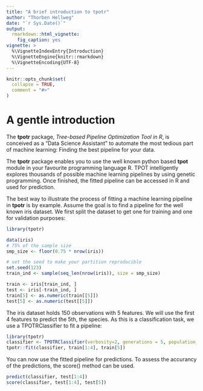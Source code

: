 ```yaml
---
title: "A brief introduction to tpotr"
author: "Thorben Hellweg"
date: "`r Sys.Date()`"
output: 
  rmarkdown::html_vignette: 
    fig_caption: yes
vignette: >
  %\VignetteIndexEntry{Introduction}
  %\VignetteEngine{knitr::rmarkdown}
  %\VignetteEncoding{UTF-8}
---
```


```r
knitr::opts_chunk$set(
  collapse = TRUE,
  comment = "#>"
)
```

# A gentle introduction
The **tpotr** package, *Tree-based Pipeline Optimization Tool in R*, is conceived as a "Data Science Assistant" to automate the most tedious part of machine learning: Finding the best pipeline for your data.

The **tpotr** package enables you to use the well known python based **tpot** module in your favourite programming language R. TPOT intelligently explores thousands of possible machine learning pipelines by using genetic programming. Once finished, the fitted pipeline can be accessed in R and used for prediction.

The best way to illustrate the process of fitting a machine learning pipeline in **tpotr** is by example. Assume the goal is to find a pipeline for the well known iris dataset. We first split the dataset to get one for training and one for validation purposes:
```r
library(tpotr)
```
```r
data(iris)
# 75% of the sample size
smp_size <- floor(0.75 * nrow(iris))

# set the seed to make your partition reproducible
set.seed(123)
train_ind <- sample(seq_len(nrow(iris)), size = smp_size)

train <- iris[train_ind, ]
test <- iris[-train_ind, ]
train[5] <- as.numeric(train[[5]])
test[5] <- as.numeric(test[[5]])
```
The iris dataset holds 150 observations with 5 features. We will use the first 4 features to predict the 5th, the species. As this is a classification task, we use a TPOTRClassifier to fit a pipeline:
```r
library(tpotr)
classifier <- TPOTRClassifier(verbosity=2, generations = 5, population_size=15, n_jobs = 3)
tpotr::fit(classifier, train[1:4], train[5])
```
You can now use the fitted pipeline for predictions. To assess the accurancy of the predictions, the score() method can be used.
```r
predict(classifier, test[1:4])
score(classifier, test[1:4], test[5])
```

